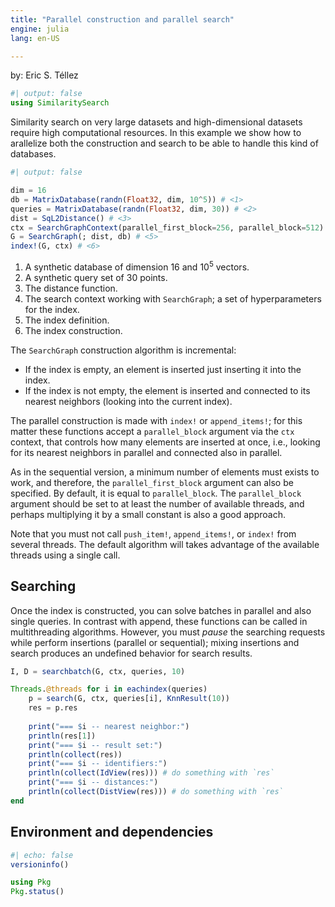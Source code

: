 ```yaml
---
title: "Parallel construction and parallel search"
engine: julia
lang: en-US

---
```

by: Eric S. Téllez

```julia
#| output: false
using SimilaritySearch

```

Similarity search on very large datasets and high-dimensional datasets require high computational resources. In this example we show how to arallelize both the construction and search to be able to handle this kind of databases.

```julia
#| output: false

dim = 16
db = MatrixDatabase(randn(Float32, dim, 10^5)) # <1>
queries = MatrixDatabase(randn(Float32, dim, 30)) # <2>
dist = SqL2Distance() # <3>
ctx = SearchGraphContext(parallel_first_block=256, parallel_block=512) # <4>
G = SearchGraph(; dist, db) # <5>
index!(G, ctx) # <6>
```
1. A synthetic database of dimension 16 and $10^5$ vectors.
2. A synthetic query set of $30$ points.
3. The distance function.
4. The search context working with `SearchGraph`; a set of hyperparameters for the index.
5. The index definition.
6. The index construction.

The `SearchGraph` construction algorithm is incremental:

- If the index is empty, an element is inserted just inserting it into the index.
- If the index is not empty, the element is inserted and connected to its nearest neighbors (looking into the current index).

The parallel construction is made with `index!` or `append_items!`; for this matter these functions accept a `parallel_block` argument via the `ctx` context, that controls how many elements are inserted at once, i.e., looking for its nearest neighbors in parallel and connected also in parallel.

As in the sequential version, a minimum number of elements must exists to work, and therefore, the `parallel_first_block` argument can also be specified. By default, it is equal to `parallel_block`. The `parallel_block` argument should be set to at least the number of available threads, and perhaps multiplying it by a small constant is also a good approach.

Note that you must not call `push_item!`, `append_items!`, or `index!` from several threads. The default algorithm will takes advantage of the available threads using a single call.

## Searching
Once the index is constructed, you can solve batches in parallel and also single queries.
In contrast with append, these functions can be called in multithreading algorithms.
However, you must _pause_ the searching requests while perform insertions (parallel or sequential); mixing insertions and search produces an undefined behavior for search results.

```julia
I, D = searchbatch(G, ctx, queries, 10)

Threads.@threads for i in eachindex(queries)
    p = search(G, ctx, queries[i], KnnResult(10))
    res = p.res
    
    print("=== $i -- nearest neighbor:")
    println(res[1])
    print("=== $i -- result set:")
    println(collect(res))
    print("=== $i -- identifiers:")
    println(collect(IdView(res))) # do something with `res`
    print("=== $i -- distances:")
    println(collect(DistView(res))) # do something with `res`
end
```

 
## Environment and dependencies
```julia
#| echo: false
versioninfo()

using Pkg
Pkg.status() 
```

